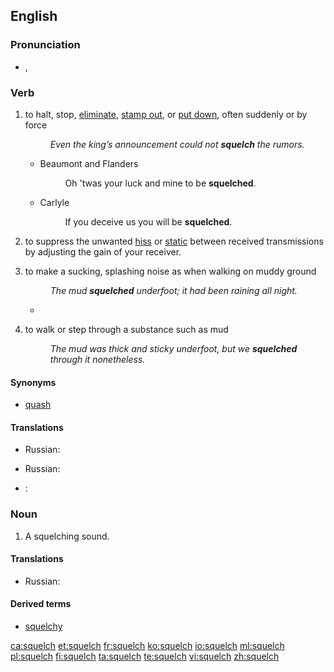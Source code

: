 ==English==

===Pronunciation===
* {{a|UK}} {{IPA|/ˈskwɛltʃ/}}, {{X-SAMPA|/"skwEltS/}}
*: {{rhymes|ɛltʃ}}

===Verb===
{{en-verb|squelch|es}}

# {{context|transitive|US}} to halt, stop, [[eliminate]], [[stamp out]], or [[put down]], often suddenly or by force
#: ''Even the king’s announcement could not '''squelch''' the rumors.''
#* Beaumont and Flanders
#*: Oh 'twas your luck and mine to be '''squelched'''.
#* Carlyle
#*: If you deceive us you will be '''squelched'''.
# {{context|transitive|radio technology}} to suppress the unwanted [[hiss]] or [[static]] between received transmissions by adjusting the gain of your receiver.
# {{context|intransitive|British}} to make a sucking, splashing noise as when walking on muddy ground
#: ''The mud '''squelched''' underfoot; it had been raining all night.''
#* {{RQ:Wodehouse Offing|XVI|[After they both fell into the lake.] Reaching the mainland some moments later and '''squelching''' back to the house, accompanied by Bobbie, like a couple of Napoleons '''squelching''' back from Moscow, [...]}}
# {{context|intransitive|British}} to walk or step through a substance such as mud
#: ''The mud was thick and sticky underfoot, but we '''squelched''' through it nonetheless.''

====Synonyms====
* {{sense|to halt}} [[quash]]

====Translations====
{{trans-top|to halt, stop, eliminate}}
* Russian: {{t+|ru|уничтожать}}
{{trans-mid}}
{{trans-bottom}}

{{trans-top|radio technology: suppress hiss or static}}
{{trans-mid}}
{{trans-bottom}}

{{trans-top|to make a sucking, splashing noise}}
* Russian: {{t+|ru|хлюпать}}
{{trans-mid}}
{{trans-bottom}}

{{trans-top|to walk or step through a substance such as a mud}}
{{trans-mid}}
{{trans-bottom}}
{{checktrans}}
* {{ttbc|es}}: {{t+|es|chapotear}}

===Noun===
{{en-noun|squelches}}
# A squelching sound.

====Translations====
{{trans-top|A squelching sound}}
* Russian: {{t+|ru|хлюпанье|n}}
{{trans-mid}}
{{trans-bottom}}

====Derived terms====
* [[squelchy]]

[[ca:squelch]]
[[et:squelch]]
[[fr:squelch]]
[[ko:squelch]]
[[io:squelch]]
[[ml:squelch]]
[[pl:squelch]]
[[fi:squelch]]
[[ta:squelch]]
[[te:squelch]]
[[vi:squelch]]
[[zh:squelch]]